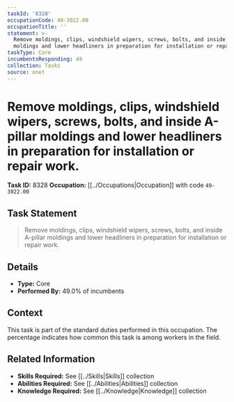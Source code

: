 ```yaml
---
taskId: '8328'
occupationCode: 49-3022.00
occupationTitle: ''
statement: >-
  Remove moldings, clips, windshield wipers, screws, bolts, and inside A-pillar
  moldings and lower headliners in preparation for installation or repair work.
taskType: Core
incumbentsResponding: 49
collection: Tasks
source: onet
---
```

# Remove moldings, clips, windshield wipers, screws, bolts, and inside A-pillar moldings and lower headliners in preparation for installation or repair work.

**Task ID:** 8328
**Occupation:** [[../Occupations|Occupation]] with code `49-3022.00`

## Task Statement

> Remove moldings, clips, windshield wipers, screws, bolts, and inside A-pillar moldings and lower headliners in preparation for installation or repair work.

## Details

- **Type:** Core
- **Performed By:** 49.0% of incumbents

## Context

This task is part of the standard duties performed in this occupation. The percentage indicates how common this task is among workers in the field.

## Related Information

- **Skills Required:** See [[../Skills|Skills]] collection
- **Abilities Required:** See [[../Abilities|Abilities]] collection
- **Knowledge Required:** See [[../Knowledge|Knowledge]] collection
